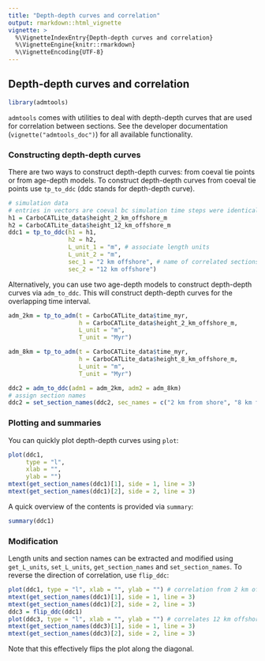 ---
title: "Depth-depth curves and correlation"
output: rmarkdown::html_vignette
vignette: >
  %\VignetteIndexEntry{Depth-depth curves and correlation}
  %\VignetteEngine{knitr::rmarkdown}
  %\VignetteEncoding{UTF-8}
---

## Depth-depth curves and correlation


```{r setup}
library(admtools)
```


`admtools` comes with utilities to deal with depth-depth curves that are used for correlation between sections. See the developer documentation (`vignette("admtools_doc")`) for all available functionality.

### Constructing depth-depth curves

There are two ways to construct depth-depth curves: from coeval tie points or from age-depth models. To construct depth-depth curves from coeval tie points use `tp_to_ddc` (ddc stands for depth-depth curve).

```{r}
# simulation data
# entries in vectors are coeval bc simulation time steps were identical
h1 = CarboCATLite_data$height_2_km_offshore_m
h2 = CarboCATLite_data$height_12_km_offshore_m
ddc1 = tp_to_ddc(h1 = h1,
                 h2 = h2,
                 L_unit_1 = "m", # associate length units
                 L_unit_2 = "m",
                 sec_1 = "2 km offshore", # name of correlated sections
                 sec_2 = "12 km offshore")
```

Alternatively, you can use two age-depth models to construct depth-depth curves via `adm_to_ddc`. This will construct depth-depth curves for the overlapping time interval.

```{r}
adm_2km = tp_to_adm(t = CarboCATLite_data$time_myr,
                    h = CarboCATLite_data$height_2_km_offshore_m,
                    L_unit = "m",
                    T_unit = "Myr")

adm_8km = tp_to_adm(t = CarboCATLite_data$time_myr,
                    h = CarboCATLite_data$height_8_km_offshore_m,
                    L_unit = "m",
                    T_unit = "Myr")

ddc2 = adm_to_ddc(adm1 = adm_2km, adm2 = adm_8km)
# assign section names
ddc2 = set_section_names(ddc2, sec_names = c("2 km from shore", "8 km from shore"))
```


### Plotting and summaries
You can quickly plot depth-depth curves using `plot`:

```{r}
plot(ddc1,
     type = "l",
     xlab = "",
     ylab = "")
mtext(get_section_names(ddc1)[1], side = 1, line = 3)
mtext(get_section_names(ddc1)[2], side = 2, line = 3)
```

A quick overview of the contents is provided via `summary`:

```{r}
summary(ddc1)
```

### Modification

Length units and section names can be extracted and modified using `get_L_units`, `set_L_units`, `get_section_names` and `set_section_names`. To reverse the direction of correlation, use `flip_ddc`:

```{r}
plot(ddc1, type = "l", xlab = "", ylab = "") # correlation from 2 km offshore to 12 km offshore
mtext(get_section_names(ddc1)[1], side = 1, line = 3)
mtext(get_section_names(ddc1)[2], side = 2, line = 3)
ddc3 = flip_ddc(ddc1)
plot(ddc3, type = "l", xlab = "", ylab = "") # correlates 12 km offshore with 2 km offshore
mtext(get_section_names(ddc3)[1], side = 1, line = 3)
mtext(get_section_names(ddc3)[2], side = 2, line = 3)
```

Note that this effectively flips the plot along the diagonal.